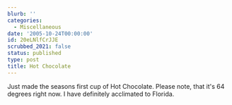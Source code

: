 ```yaml
---
blurb: ''
categories:
  - Miscellaneous
date: '2005-10-24T00:00:00'
id: 20eLNlfCrJJE
scrubbed_2021: false
status: published
type: post
title: Hot Chocolate
---
```


Just made the seasons first cup of Hot Chocolate. Please note, that
it's 64 degrees right now. I have definitely acclimated to Florida.
